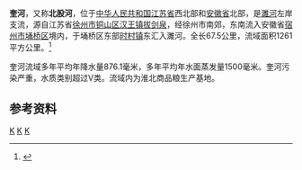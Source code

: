 {{Infobox River
  | river_name      = 奎河
  | image_name      =
  | image_size      = 
  | caption         = 
  | origin          = [[江苏省|江苏省]][[徐州市|徐州市]][[汉王镇_(徐州市)|汉王镇]][[拔剑泉_(徐州市)|拔剑泉]]
  | mouth           = [[安徽省|安徽省]][[宿州市|宿州市]][[时村镇|时村镇]]东[[濉河|濉河]]
  | basin_countries = {{PRC}}
  | length          = 67.5公里
  | elevation       = 
  | mouth_elevation = 
  | discharge       = 
  | watershed       = 1261平方公里
}}
'''奎河'''，又称'''北股河'''，位于[[中华人民共和国|中华人民共和国]][[江苏省|江苏省]]西北部和[[安徽省|安徽省]]北部，是[[濉河|濉河]]左岸支流，源自江苏省[[徐州市|徐州市]][[铜山区|铜山区]][[汉王镇_(徐州市)|汉王镇]][[拔剑泉_(徐州市)|拔剑泉]]，经徐州市南郊，东南流入安徽省[[宿州市|宿州市]][[埇桥区|埇桥区]]境内，于埇桥区东部[[时村镇|时村镇]]东汇入濉河。全长67.5公里，流域面积1261平方公里。<ref name="中国河湖大典">{{cite book zh |author=《中国河湖大典》编纂委员会 |title=《中国河湖大典·淮河卷》 |format=M |edition=1 |location=北京 |publisher=中国水利水电出版社 |date=2010年9月 |pages=122页 |id= ISBN 978-7-5084-7953-8}}</ref>

奎河流域多年平均年降水量876.1毫米，多年平均年水面蒸发量1500毫米。奎河污染严重，水质类别超过Ⅴ类。流域内为淮北商品粮生产基地。

==参考资料==
{{reflist}}
{{淮河}}
[[Category:淮河水系|K]]
[[Category:江苏河流|K]]
[[Category:安徽河流|K]]
